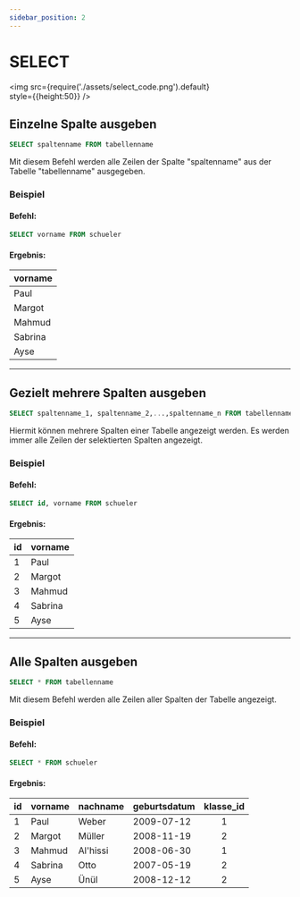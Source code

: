 ```yaml
---
sidebar_position: 2
---
```

# SELECT






<img
  src={require('./assets/select_code.png').default}  
  style={{height:50}}
/>


## Einzelne Spalte ausgeben

```sql
SELECT spaltenname FROM tabellenname
```

Mit diesem Befehl werden alle Zeilen der Spalte "spaltenname" aus der Tabelle "tabellenname" ausgegeben.

### Beispiel

#### Befehl:


```sql
SELECT vorname FROM schueler
```
<EditorLink link="https://editor.sqlverine.org/?db=Grundschule.db&maxElementNr=7&code=%3Cspan%20class%3D%22codeline%22%3E%3Cspan%20class%3D%22codeElement_0%20btnSelect%20synSQL%20sqlSelect%20start%20parent%20sqlIdentifier%20inputFields%20%22%20data-sql-element%3D%22SELECT%22%3ESELECT%3Cspan%20class%3D%22codeElement_1%20leerzeichen%22%20data-goto-element%3D%22parent%22%3E%26nbsp%3B%3C/span%3E%3Cspan%20class%3D%22codeElement_2%20selColumn%20synColumns%20schueler%20inputField%20sqlIdentifier%20root%22%20data-sql-element%3D%22SELECT_SELECT%22%20data-next-element%3D%226%22%20data-element-group%3D%22undefined%22%3Evorname%3C/span%3E%3Cspan%20class%3D%22codeElement_3%20leerzeichen%22%20data-goto-element%3D%22parent%22%3E%26nbsp%3B%3C/span%3E%3Cspan%20class%3D%22codeElement_4%22%20data-goto-element%3D%220%22%3EFROM%3C/span%3E%3Cspan%20class%3D%22codeElement_5%20leerzeichen%22%20data-goto-element%3D%22parent%22%3E%26nbsp%3B%3C/span%3E%3Cspan%20class%3D%22codeElement_6%20selTable%20synTables%20inputField%20sqlIdentifier%20root%22%20data-sql-element%3D%22SELECT_FROM%22%20data-next-element%3D%222%22%20data-element-group%3D%22undefined%22%3Eschueler%3C/span%3E%3C/span%3E%3C/span%3E"></EditorLink>

#### Ergebnis:

| vorname   | 
| --------  | 
| Paul      |
| Margot    |
| Mahmud    |
| Sabrina   |
| Ayse      |



---

## Gezielt mehrere Spalten ausgeben

```sql
SELECT spaltenname_1, spaltenname_2,...,spaltenname_n FROM tabellenname
```
Hiermit können mehrere Spalten einer Tabelle angezeigt werden. Es werden immer alle Zeilen der selektierten Spalten angezeigt.

### Beispiel

#### Befehl:


```sql
SELECT id, vorname FROM schueler
```
<EditorLink link="https://editor.sqlverine.org/?db=Grundschule.db&maxElementNr=9&code=%3Cspan%20class%3D%22codeline%22%3E%3Cspan%20class%3D%22codeElement_0%20btnSelect%20synSQL%20sqlSelect%20start%20parent%20sqlIdentifier%20inputFields%20%22%20data-sql-element%3D%22SELECT%22%3ESELECT%3Cspan%20class%3D%22codeElement_1%20leerzeichen%22%20data-goto-element%3D%22parent%22%3E%26nbsp%3B%3C/span%3E%3Cspan%20class%3D%22codeElement_2%20selColumn%20synColumns%20schueler%20inputField%20sqlIdentifier%20root%22%20data-sql-element%3D%22SELECT_SELECT%22%20data-next-element%3D%226%22%20data-element-group%3D%22undefined%22%3Eid%3C/span%3E%3Cspan%20class%3D%22codeElement_7%20leerzeichen%22%20data-goto-element%3D%22parent%22%3E%2C%20%3C/span%3E%3Cspan%20class%3D%22codeElement_8%20selColumn%20synColumns%20schueler%20inputField%20sqlIdentifier%20extended%22%20data-sql-element%3D%22SELECT_SELECT%22%20data-next-element%3D%22undefined%22%20data-element-group%3D%22undefined%22%3Evorname%3C/span%3E%3Cspan%20class%3D%22codeElement_3%20leerzeichen%22%20data-goto-element%3D%22parent%22%3E%26nbsp%3B%3C/span%3E%3Cspan%20class%3D%22codeElement_4%22%20data-goto-element%3D%220%22%3EFROM%3C/span%3E%3Cspan%20class%3D%22codeElement_5%20leerzeichen%22%20data-goto-element%3D%22parent%22%3E%26nbsp%3B%3C/span%3E%3Cspan%20class%3D%22codeElement_6%20selTable%20synTables%20inputField%20sqlIdentifier%20root%22%20data-sql-element%3D%22SELECT_FROM%22%20data-next-element%3D%222%22%20data-element-group%3D%22undefined%22%3Eschueler%3C/span%3E%3C/span%3E%3C/span%3E" />

#### Ergebnis:

|id| vorname  | 
| --|-------- | 
|1| Paul     |
|2| Margot   |
|3| Mahmud    |
|4| Sabrina   |
|5| Ayse      |



---


## Alle Spalten ausgeben

```sql
SELECT * FROM tabellenname
```
Mit diesem Befehl werden alle Zeilen aller Spalten der Tabelle angezeigt.

### Beispiel

#### Befehl:


```sql
SELECT * FROM schueler
```
<EditorLink link="https://editor.sqlverine.org/?db=Grundschule.db&maxElementNr=7&code=%3Cspan%20class%3D%22codeline%22%3E%3Cspan%20class%3D%22codeElement_0%20btnSelect%20synSQL%20sqlSelect%20start%20parent%20sqlIdentifier%20inputFields%20%22%20data-sql-element%3D%22SELECT%22%3ESELECT%3Cspan%20class%3D%22codeElement_1%20leerzeichen%22%20data-goto-element%3D%22parent%22%3E%26nbsp%3B%3C/span%3E%3Cspan%20class%3D%22codeElement_2%20selColumn%20synColumns%20schueler%20inputField%20sqlIdentifier%20root%22%20data-sql-element%3D%22SELECT_SELECT%22%20data-next-element%3D%226%22%20data-element-group%3D%22undefined%22%3E*%3C/span%3E%3Cspan%20class%3D%22codeElement_3%20leerzeichen%22%20data-goto-element%3D%22parent%22%3E%26nbsp%3B%3C/span%3E%3Cspan%20class%3D%22codeElement_4%22%20data-goto-element%3D%220%22%3EFROM%3C/span%3E%3Cspan%20class%3D%22codeElement_5%20leerzeichen%22%20data-goto-element%3D%22parent%22%3E%26nbsp%3B%3C/span%3E%3Cspan%20class%3D%22codeElement_6%20selTable%20synTables%20inputField%20sqlIdentifier%20root%22%20data-sql-element%3D%22SELECT_FROM%22%20data-next-element%3D%222%22%20data-element-group%3D%22undefined%22%3Eschueler%3C/span%3E%3C/span%3E%3C/span%3E" />

#### Ergebnis:

|id| vorname   | nachname | geburtsdatum | klasse_id | 
|--|--------   | -------- | ------------ | :-------: |
|1 | Paul      | Weber    | 2009-07-12   |     1     |
|2 | Margot    | Müller   | 2008-11-19   |     2     |
|3 | Mahmud    | Al'hissi | 2008-06-30   |     1     |
|4 | Sabrina   |  Otto    | 2007-05-19   |     2     |
|5 | Ayse      | Ünül     | 2008-12-12   |     2     |
